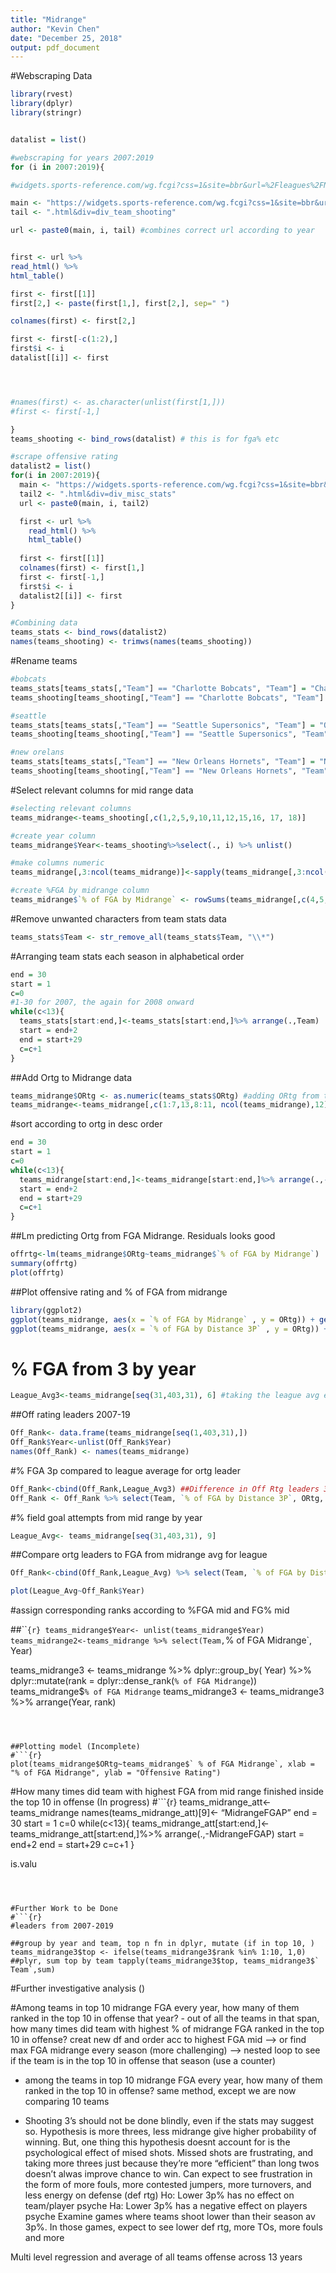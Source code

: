 ```yaml
---
title: "Midrange"
author: "Kevin Chen"
date: "December 25, 2018"
output: pdf_document
---
```


#Webscraping Data
```r
library(rvest)
library(dplyr)
library(stringr)


datalist = list()

#webscraping for years 2007:2019
for (i in 2007:2019){

#widgets.sports-reference.com/wg.fcgi?css=1&site=bbr&url=%2Fleagues%2FNBA_2019.html&div=div_team_shooting

main <- "https://widgets.sports-reference.com/wg.fcgi?css=1&site=bbr&url=%2Fleagues%2FNBA_"
tail <- ".html&div=div_team_shooting"

url <- paste0(main, i, tail) #combines correct url according to year 


first <- url %>%
read_html() %>%
html_table()

first <- first[[1]]
first[2,] <- paste(first[1,], first[2,], sep=" ")

colnames(first) <- first[2,]

first <- first[-c(1:2),]
first$i <- i
datalist[[i]] <- first




#names(first) <- as.character(unlist(first[1,]))
#first <- first[-1,]

}
teams_shooting <- bind_rows(datalist) # this is for fga% etc

#scrape offensive rating
datalist2 = list()
for(i in 2007:2019){
  main <- "https://widgets.sports-reference.com/wg.fcgi?css=1&site=bbr&url=%2Fleagues%2FNBA_"
  tail2 <- ".html&div=div_misc_stats"
  url <- paste0(main, i, tail2)

  first <- url %>%
    read_html() %>%
    html_table()
  
  first <- first[[1]]
  colnames(first) <- first[1,]
  first <- first[-1,]
  first$i <- i
  datalist2[[i]] <- first
}

#Combining data
teams_stats <- bind_rows(datalist2)
names(teams_shooting) <- trimws(names(teams_shooting))
```

#Rename teams 
```r
#bobcats
teams_stats[teams_stats[,"Team"] == "Charlotte Bobcats", "Team"] = "Charlotte Hornets"
teams_shooting[teams_shooting[,"Team"] == "Charlotte Bobcats", "Team"] = "Charlotte Hornets"

#seattle
teams_stats[teams_stats[,"Team"] == "Seattle Supersonics", "Team"] = "Oklahoma City Thunder"
teams_shooting[teams_shooting[,"Team"] == "Seattle Supersonics", "Team"] = "Oklahoma City Thunder"

#new orelans
teams_stats[teams_stats[,"Team"] == "New Orleans Hornets", "Team"] = "New Orleans Pelicans"
teams_shooting[teams_shooting[,"Team"] == "New Orleans Hornets", "Team"] = "New Orleans Pelicans"
```


#Select relevant columns for mid range data
```r
#selecting relevant columns
teams_midrange<-teams_shooting[,c(1,2,5,9,10,11,12,15,16, 17, 18)]

#create year column
teams_midrange$Year<-teams_shooting%>%select(., i) %>% unlist()

#make columns numeric
teams_midrange[,3:ncol(teams_midrange)]<-sapply(teams_midrange[,3:ncol(teams_midrange)],as.numeric)

#create %FGA by midrange column
teams_midrange$`% of FGA by Midrange` <- rowSums(teams_midrange[,c(4,5,6)]) 

```

#Remove unwanted characters from team stats data
```r
teams_stats$Team <- str_remove_all(teams_stats$Team, "\\*")
```


#Arranging team stats each season in alphabetical order
```r
end = 30
start = 1
c=0
#1-30 for 2007, the again for 2008 onward
while(c<13){
  teams_stats[start:end,]<-teams_stats[start:end,]%>% arrange(.,Team)
  start = end+2
  end = start+29
  c=c+1
}
```


##Add Ortg to Midrange data
```r
teams_midrange$ORtg <- as.numeric(teams_stats$ORtg) #adding ORtg from team_stats to team_shooting
teams_midrange<-teams_midrange[,c(1:7,13,8:11, ncol(teams_midrange),12)] #rearrange columns
```

#sort according to ortg in desc order
```r
end = 30
start = 1
c=0
while(c<13){
  teams_midrange[start:end,]<-teams_midrange[start:end,]%>% arrange(.,-ORtg)
  start = end+2
  end = start+29
  c=c+1
}
```

##Lm predicting Ortg from FGA Midrange. Residuals looks good
```r
offrtg<-lm(teams_midrange$ORtg~teams_midrange$`% of FGA by Midrange`)
summary(offrtg)
plot(offrtg)
```
##Plot offensive rating and % of FGA from midrange
```r
library(ggplot2)
ggplot(teams_midrange, aes(x = `% of FGA by Midrange` , y = ORtg)) + geom_point(size = 2) + labs(title = "Offensive Rating vs % of FGA from Midrange", x = "% of FGA from Midrange", y = "Offensive Rating")
ggplot(teams_midrange, aes(x = `% of FGA by Distance 3P` , y = ORtg)) + geom_point(size = 2) + labs(title = "Offensive Rating vs % of FGA from 3P", x = "% of FGA from 3P", y = "Offensive Rating")
```

# % FGA from 3 by year
```r
League_Avg3<-teams_midrange[seq(31,403,31), 6] #taking the league avg every year of FGA from 3P
```

##Off rating leaders 2007-19
```r
Off_Rank<- data.frame(teams_midrange[seq(1,403,31),])
Off_Rank$Year<-unlist(Off_Rank$Year)
names(Off_Rank) <- names(teams_midrange)
```

#% FGA 3p compared to league average for ortg leader
```r
Off_Rank<-cbind(Off_Rank,League_Avg3) ##Difference in Off Rtg leaders 3P FGA to league avg
Off_Rank <- Off_Rank %>% select(Team, `% of FGA by Distance 3P`, ORtg, Year, League_Avg3)

```

#% field goal attempts from mid range by year
```r
League_Avg<- teams_midrange[seq(31,403,31), 9]
```

##Compare ortg leaders to FGA from midrange avg for league
```r
Off_Rank<-cbind(Off_Rank,League_Avg) %>% select(Team, `% of FGA by Distance 3P`, ORtg, Year)

plot(League_Avg~Off_Rank$Year)
```

#assign corresponding ranks according to %FGA mid and FG% mid

##```{r}
teams_midrange$Year<- unlist(teams_midrange$Year)
teams_midrange2<-teams_midrange %>% select(Team, `% of FGA Midrange`, Year)

teams_midrange3 <- teams_midrange %>% dplyr::group_by( Year) %>% dplyr::mutate(rank = dplyr::dense_rank(` % of FGA Midrange`))
teams_midrange$` % of FGA Midrange`
teams_midrange3 <- teams_midrange3 %>% arrange(Year, rank)
```



##Plotting model (Incomplete)
#```{r}
plot(teams_midrange$ORtg~teams_midrange$` % of FGA Midrange`, xlab = "% of FGA Midrange", ylab = "Offensive Rating")
```

#How many times did team with highest FGA from mid range finished inside the top 10 in offense (In progress)
#```{r}
teams_midrange_att<-teams_midrange
names(teams_midrange_att)[9]<- "MidrangeFGAP"
end = 30
start = 1
c=0
while(c<13){
  teams_midrange_att[start:end,]<-teams_midrange_att[start:end,]%>% arrange(.,-MidrangeFGAP)
  start = end+2
  end = start+29
  c=c+1
}

is.valu
```



#Further Work to be Done
#```{r}
#leaders from 2007-2019

##group by year and team, top n fn in dplyr, mutate (if in top 10, )
teams_midrange3$top <- ifelse(teams_midrange3$rank %in% 1:10, 1,0)
##plyr, sum top by team tapply(teams_midrange3$top, teams_midrange3$` Team`,sum)
```

#Further investigative analysis ()

#Among teams in top 10 midrange FGA every year, how many of them ranked in the top 10 in offense that year?
- out of all the teams in that span, how many times did team with highest % of midrange FGA ranked in the top 10 in offense?
  creat new df and order acc to highest FGA mid --> or find max FGA midrange every season (more challenging) --> nested loop to see if the team is in the top 10 in offense that season (use a counter)

- among the teams in top 10 midrange FGA every year, how many of them ranked in the top 10 in offense?
same method, except we are now comparing 10 teams 

- Shooting 3's should not be done blindly, even if the stats may suggest so. Hypothesis is more threes, less midrange give higher probability of winning. But, one thing this hypothesis doesnt account for is the psychological effect of mised shots. Missed shots are frustrating, and taking more threes just because they're more "efficient" than long twos doesn't alwas improve chance to win. Can expect to see frustration in the form of more fouls, more contested jumpers, more turnovers, and less energy on defense (def rtg)
Ho: Lower 3p% has no effect on team/player psyche
Ha: Lower 3p% has a negative effect on players psyche
Examine games where teams shoot lower than their season av 3p%. In those games, expect to see lower def rtg, more TOs, more fouls and more

Multi level regression and average of all teams offense across 13 years
